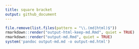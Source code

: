 ```yaml
---
title: square bracket
output: github_document
---
```


```r
file.remove(list.files(pattern = "\\.(md|html)$"))
rmarkdown::render("output-html-keep-md.Rmd", quiet = TRUE)
rmarkdown::render("output-md.Rmd", quiet = TRUE)
system('pandoc output-md.md -o output-md.html')
```


